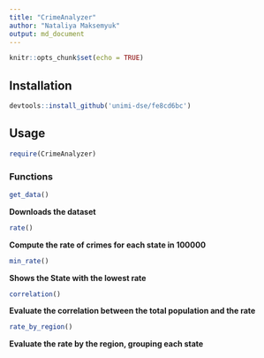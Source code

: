 ```yaml
---
title: "CrimeAnalyzer"
author: "Nataliya Maksemyuk"
output: md_document
---
```


```r
knitr::opts_chunk$set(echo = TRUE)
```

## Installation


```R
devtools::install_github('unimi-dse/fe8cd6bc')
```

## Usage

```R
require(CrimeAnalyzer)
```

### Functions

```R
get_data()
```
**Downloads the dataset**

```R
rate()
```
**Compute the rate of crimes for each state in 100000**

```R
min_rate()
```

**Shows the State with the lowest rate**

```R
correlation()
```
**Evaluate the correlation between the total population and the rate**

```R
rate_by_region()
```
**Evaluate the rate by the region, grouping each state**




